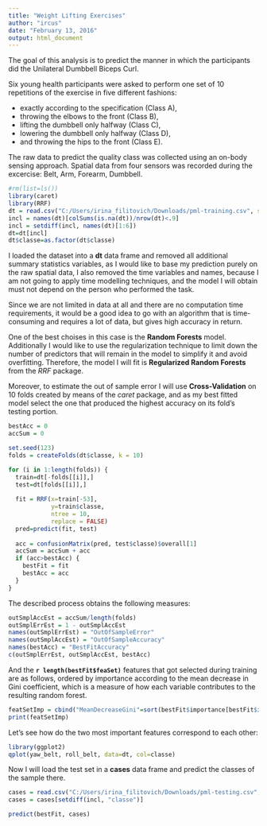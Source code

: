 ```yaml
---
title: "Weight Lifting Exercises"
author: "ircus"
date: "February 13, 2016"
output: html_document
---
```


The goal of this analysis is to predict the manner in which the participants did the Unilateral Dumbbell Biceps Curl.

Six young health participants were asked to perform one set of 10 repetitions of the exercise in five different fashions:

* exactly according to the specification (Class A),
* throwing the elbows to the front (Class B),
* lifting the dumbbell only halfway (Class C),
* lowering the dumbbell only halfway (Class D),
* and throwing the hips to the front (Class E).

The raw data to predict the quality class was collected using an on-body sensing approach. Spatial data from four sensors was recorded during the excercise: Belt, Arm, Forearm, Dumbbell.

```r
#rm(list=ls())
library(caret)
library(RRF)
dt = read.csv("C:/Users/irina_filitovich/Downloads/pml-training.csv", stringsAsFactors = FALSE, na.strings = c("NA", ""), row.names = 1)
incl = names(dt)[colSums(is.na(dt))/nrow(dt)<.9]
incl = setdiff(incl, names(dt)[1:6])
dt=dt[incl]
dt$classe=as.factor(dt$classe)
```

I loaded the dataset into a __dt__ data frame and removed all additional summary statistics variables, as I would like to base my prediction purely on the raw spatial data, I also removed the time variables and names, because I am not going to apply time modelling techniques, and the model I will obtain must not depend on the person who performed the task.

Since we are not limited in data at all and there are no computation time requirements, it would be a good idea to go with an algorithm that is time-consuming and requires a lot of data, but gives high accuracy in return.

One of the best choises in this case is the __Random Forests__ model. Additionally I would like to use the regularization technique to limit down the number of predictors that will remain in the model to simplify it and avoid overfitting. Therefore, the model I will fit is __Regularized Random Forests__ from the _RRF_ package.

Moreover, to estimate the out of sample error I will use __Cross-Validation__ on 10 folds created by means of the _caret_ package, and as my best fitted model select the one that produced the highest accuracy on its fold's testing portion.

```r
bestAcc = 0
accSum = 0
```

```r
set.seed(123)
folds = createFolds(dt$classe, k = 10)

for (i in 1:length(folds)) {
  train=dt[-folds[[i]],]
  test=dt[folds[[i]],]
  
  fit = RRF(x=train[-53],
            y=train$classe,
            ntree = 10,
            replace = FALSE)
  pred=predict(fit, test)
  
  acc = confusionMatrix(pred, test$classe)$overall[1]
  accSum = accSum + acc
  if (acc>bestAcc) {
    bestFit = fit
    bestAcc = acc
  }
}

```

The described process obtains the following measures:

```r
outSmplAccEst = accSum/length(folds)
outSmplErrEst = 1 - outSmplAccEst
names(outSmplErrEst) = "OutOfSampleError"
names(outSmplAccEst) = "OutOfSampleAccuracy"
names(bestAcc) = "BestFitAccuracy"
c(outSmplErrEst, outSmplAccEst, bestAcc)
```

And the __`r length(bestFit$feaSet)`__ features that got selected during training are as follows, ordered by importance according to the mean decrease in Gini coefficient, which is a measure of how each variable contributes to the resulting random forest.

```r
featSetImp = cbind("MeanDecreaseGini"=sort(bestFit$importance[bestFit$importance[,1]!=0,], decreasing = TRUE))
print(featSetImp)
```

Let's see how do the two most important features correspond to each other:

```r
library(ggplot2)
qplot(yaw_belt, roll_belt, data=dt, col=classe)
```

Now I will load the test set in a __cases__ data frame and predict the classes of the sample there.

```r
cases = read.csv("C:/Users/irina_filitovich/Downloads/pml-testing.csv", stringsAsFactors = FALSE, na.strings = c("NA", ""), row.names = 1)
cases = cases[setdiff(incl, "classe")]
```

```r
predict(bestFit, cases)
```